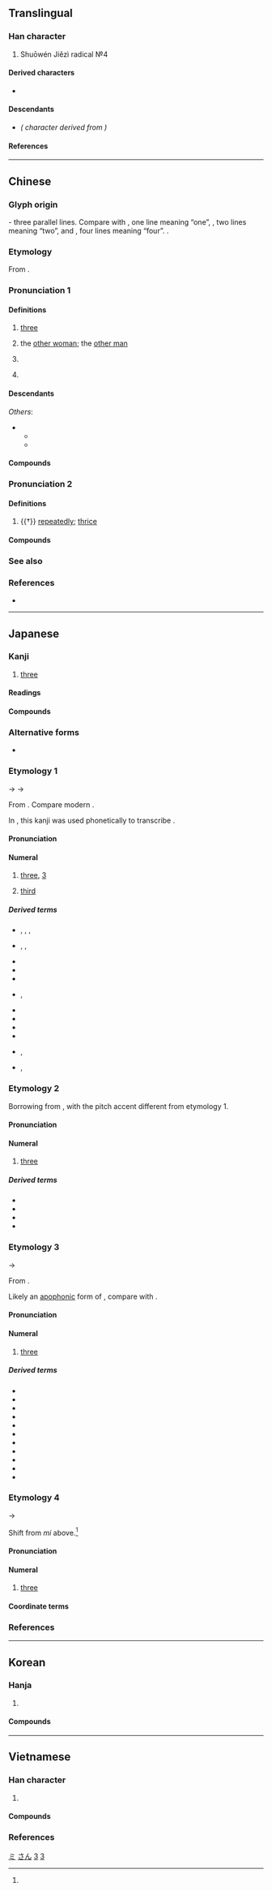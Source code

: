 {{also|Ξ|≡|ミ|叁|彡|丰}}
{{character info/new}}

{{commonscat}}
==Translingual==
{{stroke order|type=animate}}

===Han character===
{{Han char|rn=1|rad=一|as=02|sn=3|four=10101|canj=MMM|ids=⿱一二,⿱𠄟一}}

# Shuōwén Jiězì radical №4

====Derived characters====
* {{l|mul|[[仨]], [[𭆻]], [[𭖁]], [[𢁚]], [[㭅]], [[𠀧]], [[𮇅]], [[𧈵]], [[弎]], [[𤆜]], [[叁]], [[叄]], [[閆]]([[闫]]), [[𡭚]], [[𨳔]]}}

====Descendants====
* {{l|ja|ミ}} ''({{w|Katakana}} character derived from {{w|Man'yōgana}})''

====References====
{{Han ref|kx=0076.050|dkj=00012|dj=0138.010|hdz=10004.030|uh=4E09}}

[[Category:Han characters from which katakana were derived|ミ]]

----

==Chinese==
{{zh-forms|alt=叄/叁/參/参-financial,弎,𢦘}}
{{zh-wp}}

===Glyph origin===
{{Han etyl}}
{{liushu|i}} - three parallel lines. Compare with {{zh-l|*一}}, one line meaning “one”, {{zh-l|*二}}, two lines meaning “two”, and {{zh-l|*亖}}, four lines meaning “four”.
{{zh-etym-triple|一|one}}.

===Etymology===
From {{inh|zh|sit-pro|*g-sum}}.

===Pronunciation 1===
{{zh-pron
|m=sān,er=y
|m_note=sānr - (1) "the other woman<nowiki>;</nowiki> the other man", (2) "rfdef"
|m-s=san1
|dg=сан1
|c=saam1
|c-t=lham1
|g=
|h=pfs=sâm;gd=sam1
|j=
|mb=sáng
|md=săng
|mn=saⁿ/sam
|mn_note=saⁿ - vernacular; sam - literary
|mn-t=san1/sam1
|mn-t_note=san1 - vernacular; sam1 - literary
|w=1se
|x=
|mc=1
|oc=1,1
|ma=y
|mna=Taiwanese-The_Vowel_ann.ogg
|cat=num,pn
}}

====Definitions====
{{zh-hanzi}}

# [[three]]
# {{lb|zh|Mainland|slang|neologism}} the [[other woman]]; the [[other man]]
# {{lb|zh|Mainland|slang|neologism}} {{rfdef|zh}} <!--verb usage of the neologism above-->
# {{surname|lang=zh}}

====Descendants====
{{CJKV||さん|삼|tam}}
''Others'':
* {{desc|bor=1|tai-pro|*saːmᴬ||three}}
** {{desc|lo|ສາມ}}
** {{desc|th|สาม}}

====Compounds====
{{zh-der|三厭|三防|三清|三珠樹|三親|三自|三尖瓣|三角褲|三舍|三八制|下三濫|三六|十三經|三角江|三典|三弦|三階|三絕|三八節|三尺|三歸依|三春柳|三不知|三餘|三界公|三輪車|不三思|三驅|三聲|三事|三寸丁|三彭|三時|三生|三角肌|三笑|三態|三正|三鼎甲|三稜鏡|三世佛|三讀|三色版|三和弦|三角洲|三色菫|三藩|三年艾|三衙家|下三爛|三從|三落|三槐|三角眼|三腳貓|三疊紀|兩三天|三學|大腳三|三隻手|三角點|三川|三衙|三皇|大三通|三老|三江|三白草|三牲|三農|大三元|三俎|三無性|三蘇|二三子|三公|三五|三讓|三字獄|三夾板|三不歸|三儀|三監|三業|三卿|三病|三角柱|三峽|三冠王|三稜體|三行|三寸舌|三資|三秀|三關|三略|三國|三面網|三腳櫈|三婆|十三轍|三鞠躬|三寶|三機|三山|三等|三圍|三焦|三秋|三皈|三藏|張三丰|三簷傘|三法司|三尺喙|三餐|三巴|三上|三司|三摩地|三傳|三兩|三省|三花臉|三河|三次方|三字經|三鼓|三小子|三臺|三瓣嘴|三陰|三德|三窟|三反|三命|三部曲|三時教|三大節|三才|三準|三館|三觭龍|三相|三百篇|再三|三不易|三級片|三多|三玄|三擊掌|三族|三軍|下三面|三陽|十三陵|三茅|三家村|三變|三銖錢|三一律|三劍客|三重門|三段論|急三槍|三通|三韓|三桓|三叉路|三叉口|三夏|三輔|三尺劍|三合土|三岔路|三七兒|三身|三揖|三合會|三場|三角鐵|三節棍|三密|三善道|做三日|三鮮|三僑|三論宗|三自性|三溫暖|兩三下|三乘|十三行|三獻|三西|三門|三聖|三尸|三統曆|三巡|三八|三司使|三竿|三朝|三垣|三尺法|三停|三角錐|三更|三赦|三元|三角板|三語掾|三友|三角形|三諦|三大件|三英|三重|三辰|三春暉|三神|年三十|三星|三停刀|三苗|十三點|三都賦|三青子|三世|三明治|三秦|三考|三酉|三智|三希堂|三大球|三杯雞|三伏天|三塗|三毒|三釜|三葉蟲|快活三|三轉身|三統|三神山|兩破三|三害|三精|三副|三春|三生石|三不去|小三通|三角法|三荊|三歸|三足烏|三綱|三面角|三幡|三遷|三界|三徑|三楚|三季|下三等|三官|三辟|唐三彩|三階教|三歎|三流|三晉|三七|三不朽|三板|三角學|三級跳|三王|三合院|三戒|三角|三缺一|三大洋|三道頭|三端|三達德|宋三彩|張三影|三代|三甲|三不管|三藩市|三明|三消|三家詩|三尸神|丑三|三黨|大三弦|三海|三合房|三表|三角表|三靈|三障|三二|三聯單|三墳|三推|三角楓|三國志|三伏|三品|三線蝶|三親等|三不留|三讀會|夷三族|三法印|三折肱|三昧|三槐堂|三義廟|三重埔|三刀夢|三冬|三泉|三眠|唐三藏|三宮|三禮|唐三絕|三光|三振|三月黃|三樂|三益|三鑑|三原色|三乘比|三巨頭|三恪|三分|三腳架|三淨肉|三晡|三節|三史|三倉|三境|三七仔|三合|三家|三孤|三寸貨|三拼音|復三|三酒|三葉松|三角尺|三角巾|三福田|三九天|三芝|三教|三木|三弦書|三到|三觀|三惡道|三兩步|三極|三北|沒三思|接三|洗三|打十三|李三娘|沒店三|直落三|癟三|東三省|焦三仙|沒掂三|沙三|胡三|鐵三角|第三者|重三|遼三彩|說三分|第三地|阿三哥|長三|金三角|老三色|三門峽|三危山|三里崗|三清觀|三潭|三六九等|三土門|三錄儀|三店|三家垸|三合垸|三里|三官廟|三洲|三際|三河口|三電|三伏潭|三溝|三小|三官殿|十三|三胡|三三兩兩|三岔|野三關|三堆河|三眼井|三點水|三鬥坪|三溪|三地門|三穗|三民|三位一體|三灣}}

===Pronunciation 2===
{{zh-pron
|m=sān,sàn,2nb=literary variant
|c=saam3,saam1
|h=
|mn=sàm
|w=
|mc=2
|oc=2,2
|ma=y
|cat=adv
}}

====Definitions====
{{zh-hanzi}}

# {{†}} [[repeatedly]]; [[thrice]]
#: {{zh-x|三思|to think carefully}}

====Compounds====
{{zh-der|fold=1|三思臺|三復白圭|三思而行|三思|三復|三復斯言}}

===See also===
{{Chinese-numbers}}
{{table:playing cards/zh}}

===References===
* {{thcwd|170}}

{{zh-cat|Beginning|Three}}
{{catlangname|zh|digits|numeral symbols|numerals}}

----

==Japanese==

===Kanji===
{{ja-kanji|grade=1|rs=一02}}

# [[three]]

====Readings====
{{ja-readings
|goon=さん<さん<さむ
|kanon=さん<さん<さむ
|kun=み-, み-つ, みっ-つ
|nanori=か, かず, さ, さい, さえ, さぶ, さむ, そ, そう, ぞ, ぞう, ただ, みん, も, や
}}

====Compounds====
{{ja-r/multi|data=
{{der-top|Compounds}}
* {{ja-r/args|三男|さんなん}}
* {{ja-r/args|三悪趣|さんあくしゅ}}
* {{ja-r/args|三位|さんい}}, {{ja-r/args|三位|さんみ}}
* {{ja-r/args|三尉|さんい}}
* {{ja-r/args|三育|さんいく}}
* {{ja-r/args|三羽烏|さんばがらす}}
* {{ja-r/args|三猿|さんえん}}
* {{ja-r/args|三下|さんした}}
* {{ja-r/args|三行半|みくだりはん}}
* {{ja-r/args|三夏|さんか}}
* {{ja-r/args|三界|さんがい}}
* {{ja-r/args|三回%忌|さんかい%き}}
* {{ja-r/args|三角|さんかく}}
* {{ja-r/args|三冠|さんかん}}
* {{ja-r/args|三浣|さんかん|rom=-}}, {{ja-r/args|三澣|さんかん}}
* {{ja-r/args|三竿|さんかん}}
* {{ja-r/args|三韓|さんかん}}
* {{ja-r/args|三冠王|さんかんおう}}
* {{ja-r/args|三%冠%馬|さん%かん%ば}}
* {{ja-r/args|三脚|さんきゃく}}
* {{ja-r/args|三級|さんきゅう}}
* {{ja-r/args|三教|さんきょう}}
* {{ja-r/args|三業|さんぎょう}}
* {{ja-r/args|三曲|さんきょく}}
* {{ja-r/args|三軍|さんぐん}}
* {{ja-r/args|三径|さんけい|rom=-}}, {{ja-r/args|三逕|さんけい}}
* {{ja-r/args|三景|さんけい}}
* {{ja-r/args|三桁|さんけた}}
* {{ja-r/args|三月|さんがつ}}
* {{ja-r/args|三権|さんけん}}
* {{ja-r/args|三%原色|さん%げんしょく}}
* {{ja-r/args|三顧|さんこ}}
* {{ja-r/args|三更|さんこう}}
* {{ja-r/args|三校|さんこう}}
* {{ja-r/args|三国|さんこく}}
* {{ja-r/args|三佐|さんさ}}
* {{ja-r/args|三才|さんさい}}
* {{ja-r/args|三災|さんさい}}
* {{ja-r/args|三士|さんし}}
* {{ja-r/args|三思|さんし}}
* {{ja-r/args|三死|さんし}}
* {{ja-r/args|三時|さんじ}}, {{ja-r/args|三%時|さん%-じ}}
* {{ja-r/args|三次|さんじ}}
* {{ja-r/args|三日|さんじつ}}
* {{ja-r/args|三指 の 敬礼|さんし の けいれい}}
* {{ja-r/args|三軸|さんじく}}
* {{ja-r/args|三者|さんしゃ}}
* {{ja-r/args|三%尺|さん%じゃく}}
* {{ja-r/args|三秋|さんしゅう}}
* {{ja-r/args|三重|さんじゅう}}
* {{ja-r/args|三舎|さんしゃ}}
* {{ja-r/args|三女|さんじょ}}
* {{ja-r/args|三%唱|さん%しょう}}
* {{ja-r/args|三上|さんじょう}}
* {{ja-r/args|三省|さんしょう}}
* {{ja-r/args|三賞|さんしょう}}
* {{ja-r/args|三乗|さんじょう}}
* {{ja-r/args|三畳%紀|^さんじょう%-き}}
* {{ja-r/args|三畳%系|^さんじょう%-けい}}
* {{ja-r/args|三色|さんしょく}}
* {{ja-r/args|三食|さんしょく}}
* {{ja-r/args|三伸|さんしん}}
* {{ja-r/args|三振|さんしん}}
* {{ja-r/args|三親|さんしん}}
* {{ja-r/args|三寸|さんすん}}
* {{ja-r/args|三世|さんぜ}}, {{ja-r/args|三世|さんせい}}
* {{ja-r/args|三選|さんせん}}
* {{ja-r/args|三曹|さんそう}}
* {{ja-r/args|三相|さんそう}}
* {{ja-r/args|三蔵|さんぞう}}
* {{ja-r/args|三尊|さんぞん}}
* {{ja-r/args|三体|さんたい}}
* {{ja-r/args|三代|さんだい}}
* {{ja-r/args|三%大国|さん%だいこく}}
* {{ja-r/args|三%大節|さん%だいふし}}
* {{ja-r/args|三大 都市|さんだい とし}}
* {{ja-r/args|三嘆|さんたん}}
* {{ja-r/args|三度|さんど}}
* {{ja-r/args|三冬|さんとう}}
* {{ja-r/args|三等|さんとう}}
* {{ja-r/args|三頭|さんとう}}
* {{ja-r/args|三頭%筋|さんとう%すじ}}
* {{ja-r/args|三頭 政治|さんとう せいじ}}
* {{ja-r/args|三徳|さんとく}}
* {{ja-r/args|三人|さんにん}}
* {{ja-r/args|三拝|さんぱい}}
* {{ja-r/args|三杯|さんばい|rom=-}}, {{ja-r/args|三盃|さんばい}}
* {{ja-r/args|三番|さんばん}}
* {{ja-r/args|三筆|さんぴつ}}
* {{ja-r/args|三府|さんぷ}}
* {{ja-r/args|三部|さんぶ}}
* {{ja-r/args|三封|さんふう}}
* {{ja-r/args|三分|さんふん}}
* {{ja-r/args|三%菩提|さん%ぼだい|{{w|Enlightenment in Buddhism|saṃbodhi}}}}
* {{ja-r/args|三宝|さんぽう}}
* {{ja-r/args|三方|さんぽう}}
* {{ja-r/args|三昧|さんまい|[[samadhi]]}}
* {{ja-r/args|三三昧|さんざんまい}}
* {{ja-r/args|三枚|さんまい}}
* {{ja-r/args|三幕物|さんまくぶつ}}
* {{ja-r/args|三味線|しゃみせん}}
* {{ja-r/args|三民 主義|^さんみん ^しゅぎ}}
* {{ja-r/args|三眠蚕|さんみんさん}}
* {{ja-r/args|三面|さんめん}}
* {{ja-r/args|三毛|さんもう}}
* {{ja-r/args|三門|さんもん}}
* {{ja-r/args|三役|さにゃく}}
* {{ja-r/args|三葉%虫|サンヨウ%チュウ|[[trilobite]]}}
* {{ja-r/args|三流|さんりゅう}}
* {{ja-r/args|三%稜鏡|さん%りょうきょう}}
* {{ja-r/args|三輪|さんりん}}
* {{ja-r/args|三塁|さんるい}}
* {{ja-r/args|三連|さんれん}}
* {{ja-r/args|三論|さんろん}}
* {{ja-r/args|三和%音|さんわ%おん}}
* {{ja-r/args|三無 主義|さんむ しゅぎ}}
* {{ja-r/args|三号 雑誌|さんごう ざっし}}
* {{ja-r/args|三割 自治|さんわり じち}}
* {{ja-r/args|三三 九度|さんさん くど|rom=-}}, {{ja-r/args|三々 九度|さんさん くど}}
* {{ja-r/args|三三 五五|さんさん ごご|rom=-}}, {{ja-r/args|三々 五々|さんさん ごご}}
* {{ja-r/args|三鞭酒|シャンパン|[[champagne]]}}
* {{ja-r/args|三斑%鶉|ミフ%ウズラ}}
{{der-bottom}}
}}

===Alternative forms===
* {{sense|Financial/formal form}} {{ja-l|参}}

===Etymology 1===
{{cardinalbox|ja|2|3|4|二|四}}
{{ja-kanjitab|さん|yomi=o}}
{{IPAfont|*/sam/}} → {{IPAchar|/samu/}} → {{IPAchar|/saɴ/}}

From {{bor|ja|ltc|sort=さん|-}} {{ltc-l|三}}. Compare modern {{cog|cmn|三|tr=sān}}.

In {{w|Old Japanese}}, this kanji was used phonetically to transcribe {{m|ja||さむ|tr=samu}}.

====Pronunciation====
{{ja-pron|y=o|さん|acc=0|acc_ref=DJR|audio=Ja-3-san.ogg}}

====Numeral====
{{ja-pos|numeral|さん}}

# [[three]], [[3]]
#: {{synonyms|ja|スリー|tr=surī}}
# [[third]]

=====Derived terms=====
{{der-top}}
* {{ja-r|三繋|さんがい|rom=-}}, {{ja-r|三懸|さんがい|rom=-}}, {{ja-r|三掛|さんがい|rom=-}}, {{ja-r|三鞅|さんがい}}
* {{ja-r|三%箇%日|さん%-が%-にち|rom=-}}, {{ja-r|三ヶ日|さんヶにち|rom=-}}, {{ja-r|三が日|さん-が-にち}}
* {{ja-r|三三|さんさん}}
* {{ja-r|三竦み|さん-すくみ}}
* {{ja-r|三助|さんすけ}}
* {{ja-r|三跡|さんせき|rom=-}}, {{ja-r|三蹟|さんせき}}
* {{ja-r|三直|さんちょく}}
* {{ja-r|三%D|さん%ディー}}
* {{ja-r|三本|さんぼん}}
* {{ja-r|三本%締め|さんぼん%じめ}}
* {{ja-r|三叉|さんまた|rom=-}}, {{ja-r|三股|さんまた}}
* {{ja-r|中三|^ちゅうさん|rom=-}}, {{ja-r|昼三|^ちゅうさん}}
{{der-bottom}}

===Etymology 2===
{{ja-kanjitab|さん|yomi=o}}
Borrowing from {{bor|ja|zh|sort=さん|-}} {{m|zh|三|tr=sān}}, with the pitch accent different from etymology 1. {{rfv-etymology|ja}}

====Pronunciation====
{{ja-pron|y=o|サン|acc=1|acc_ref=DJR}}

====Numeral====
{{ja-pos|numeral|サン}}

# [[three]]

=====Derived terms=====
{{der-top}}
* {{ja-r|三索|サンソウ|three bamboo|pos=mahjong tile}}
* {{ja-r|三板|サンパン|[[sampan]]}}
* {{ja-r|三筒|サンピン|three circle|pos=mahjong tile}}
* {{ja-r|三萬|サンワン|three ''wan''|pos=mahjong tile}}
{{der-bottom}}

===Etymology 3===
{{ja-kanjitab|み|yomi=k}}
{{IPAfont|⟨mi<sub>1</sub>⟩}} → {{IPAchar|/mi/}}

From {{inh|ja|ojp|sort=み|-}}.

Likely an [[apophony|apophonic]] form of {{m|ja|六|tr=mu||[[six]]}}, compare {{m|ja|四|tr=yo||[[four]]}} with {{m|ja|八|tr=ya||[[eight]]}}. {{rfv-etymology|ja}}

====Pronunciation====
{{ja-pron|y=k|み|acc=1|acc_ref=DJR}}

====Numeral====
{{ja-pos|numeral|み}}

# [[three]]
#: {{ja-usex|[[一]]、[[二]]、'''三'''、[[四]]、[…]|ひ、ふ、'''み'''、よ、[…]|one, two, '''three''', four, […]|sort=み}}

=====Derived terms=====
{{der-top}}
* {{ja-r|三つ|みつ}}
* {{ja-r|三日|みか}}
* {{ja-r|三%上|^み%かみ}}
* {{ja-r|三人|みたり}}
* {{ja-r|三%七%日|み%なぬ%か}}
* {{ja-r|三直|^みのう|pos=place name}}
* {{ja-r|三%春|^み%はる}}
* {{ja-r|三%冬|み%ふゆ}}
* {{ja-r|三%股|^み%また}}
* {{ja-r|三%室|^み%むろ}}
* {{ja-r|三%諸|み%もろ}}
{{der-bottom}}

===Etymology 4===
{{ja-kanjitab|みい|yomi=irr}}
{{IPAchar|/mi/}} → {{IPAchar|/miː/}}

Shift from ''mi'' above.<ref name="DJR"/>

====Pronunciation====
{{ja-pron|y=irr|みい|acc=1|acc_ref=DJR}}

====Numeral====
{{ja-pos|numeral|みい}}

# {{lb|ja|colloquial|sort=みい}} [[three]]
#: {{ja-usex|[[一]]、[[二]]、'''三'''、[[四]]、[[五]]、[[六]]、[[七]]、[[八]]、[[九]]、[[十]]|ひい、ふう、'''みい'''、よお、いつ、むう、なあ、やあ、こお、とお|one, two, three, four, five, six, seven, eight, nine, ten|sort=みい}}

====Coordinate terms====
{{japanese number}}

===References===
<references/>

{{topics|ja|Three}}
[[Category:Japanese basic words|さん]]
[[Category:Japanese numeral symbols|3]]

----

==Korean==

===Hanja===
{{ko-hanja/new|셋|삼}}

# {{hanja form of|삼|[[three]]}}

====Compounds====
{{der3|ko
|{{ko-l|삼초|三焦}}
|{{ko-l|삼각법|三角法}}
|{{ko-l|삼각형|三角形}}
|{{ko-l|삼륜차|三輪車}}
|{{ko-l|삼색기|三色旗}}
|{{ko-l|삼성|三聖}}
|{{ko-l|삼월|三月}}
|{{ko-l|삼엽기|三葉機}}
}}

[[Category:Korean numeral symbols|3]]

----

==Vietnamese==

===Han character===
{{vi-readings|rs=一02
|hanviet=tam-tdcndg;tdcntd;gdhn;bonet
|phienthiet=蘇甘 tô cam
|nom=tam-tdcndg;tdcntd;gdhn;bonet;genibrel;taberd, ba-tdcndg, tám-genibrel
}}

# {{han tu form of|tam|[[three]]}}

====Compounds====
{{der3|vi
|{{vi-l|三角|tam giác}}
|{{vi-l|三十|tam thập}}
}}

===References===
<references/>